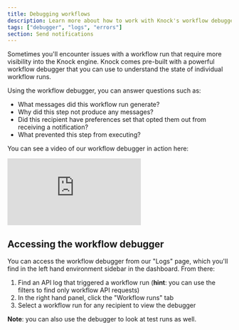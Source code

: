 ```yaml
---
title: Debugging workflows
description: Learn more about how to work with Knock's workflow debugger and API logs to easily debug your notification workflows
tags: ["debugger", "logs", "errors"]
section: Send notifications
---
```


Sometimes you'll encounter issues with a workflow run that require more visibility into the Knock engine. Knock comes pre-built with a powerful workflow debugger that you can use to understand the state of individual workflow runs.

Using the workflow debugger, you can answer questions such as:

- What messages did this workflow run generate?
- Why did this step not produce any messages?
- Did this recipient have preferences set that opted them out from receiving a notification?
- What prevented this step from executing?

You can see a video of our workflow debugger in action here:

<div style={{ position: "relative", paddingBottom: "56.25%", height: 0 }}>
  <iframe
    src="https://www.loom.com/embed/77c2a99f63914dda83abf6653b4711b8"
    frameBorder="0"
    allowFullscreen
    style={{
      position: "absolute",
      top: 0,
      left: 0,
      width: "100%",
      height: "100%",
    }}
  ></iframe>
</div>

## Accessing the workflow debugger

You can access the workflow debugger from our "Logs" page, which you'll find in the left hand environment sidebar in the dashboard. From there:

1. Find an API log that triggered a workflow run (**hint**: you can use the filters to find only workflow API requests)
2. In the right hand panel, click the "Workflow runs" tab
3. Select a workflow run for any recipient to view the debugger

**Note**: you can also use the debugger to look at test runs as well.
